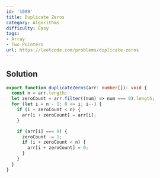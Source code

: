 ```yaml
---
id: '1089'
title: Duplicate Zeros
category: Algorithms
difficulty: Easy
tags:
- Array
- Two Pointers
url: https://leetcode.com/problems/duplicate-zeros
---
```


## Solution

```typescript filename="solution.ts" copy
export function duplicateZeros(arr: number[]): void {
  const n = arr.length;
  let zeroCount = arr.filter((num) => num === 0).length;
  for (let i = n - 1; 0 <= i; i--) {
    if (i + zeroCount < n) {
      arr[i + zeroCount] = arr[i];
    }

    if (arr[i] === 0) {
      zeroCount -= 1;
      if (i + zeroCount < n) {
        arr[i + zeroCount] = 0;
      }
    }
  }
}
```

